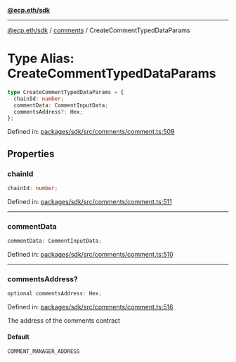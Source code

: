 [**@ecp.eth/sdk**](../../index.mdx)

***

[@ecp.eth/sdk](/sdk-reference/index.mdx) / [comments](/sdk-reference/comments/index.mdx) / CreateCommentTypedDataParams

# Type Alias: CreateCommentTypedDataParams

```ts
type CreateCommentTypedDataParams = {
  chainId: number;
  commentData: CommentInputData;
  commentsAddress?: Hex;
};
```

Defined in: [packages/sdk/src/comments/comment.ts:509](https://github.com/ecp-eth/comments-monorepo/blob/main/packages/sdk/src/comments/comment.ts#L509)

## Properties

### chainId

```ts
chainId: number;
```

Defined in: [packages/sdk/src/comments/comment.ts:511](https://github.com/ecp-eth/comments-monorepo/blob/main/packages/sdk/src/comments/comment.ts#L511)

***

### commentData

```ts
commentData: CommentInputData;
```

Defined in: [packages/sdk/src/comments/comment.ts:510](https://github.com/ecp-eth/comments-monorepo/blob/main/packages/sdk/src/comments/comment.ts#L510)

***

### commentsAddress?

```ts
optional commentsAddress: Hex;
```

Defined in: [packages/sdk/src/comments/comment.ts:516](https://github.com/ecp-eth/comments-monorepo/blob/main/packages/sdk/src/comments/comment.ts#L516)

The address of the comments contract

#### Default

```ts
COMMENT_MANAGER_ADDRESS
```
